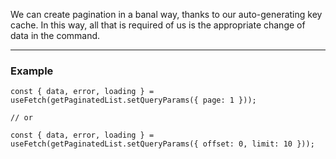 We can create pagination in a banal way, thanks to our auto-generating key cache. In this way, all that is required of
us is the appropriate change of data in the command.

---

### Example

```tsx
const { data, error, loading } = useFetch(getPaginatedList.setQueryParams({ page: 1 }));

// or

const { data, error, loading } = useFetch(getPaginatedList.setQueryParams({ offset: 0, limit: 10 }));
```
